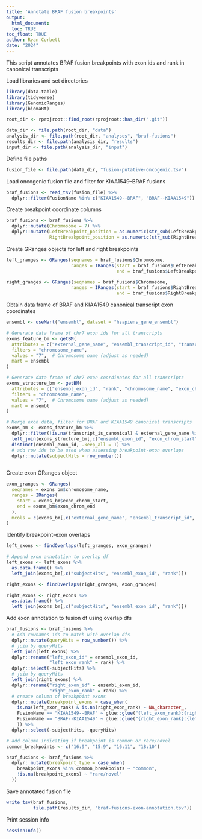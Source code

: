 ```yaml
---
title: 'Annotate BRAF fusion breakpoints'
output: 
  html_document:
  toc: TRUE
toc_float: TRUE
author: Ryan Corbett
date: "2024"
---
```


This script annotates BRAF fusion breakpoints with exon ids and rank in canonical transcripts
  
Load libraries and set directories
  
```r
library(data.table)
library(tidyverse)
library(GenomicRanges)
library(biomaRt)

root_dir <- rprojroot::find_root(rprojroot::has_dir(".git"))

data_dir <- file.path(root_dir, "data")
analysis_dir <- file.path(root_dir, "analyses", "braf-fusions")
results_dir <- file.path(analysis_dir, "results")
input_dir <- file.path(analysis_dir, "input")
```

Define file paths
```r
fusion_file <- file.path(data_dir, "fusion-putative-oncogenic.tsv")

```

Load oncogenic fusion file and filter for KIAA1549--BRAF fusions

```r
braf_fusions <- read_tsv(fusion_file) %>%
  dplyr::filter(FusionName %in% c("KIAA1549--BRAF", "BRAF--KIAA1549"))

```

Create breakpoint coordinate columns

```r
braf_fusions <- braf_fusions %>%
  dplyr::mutate(Chromosome = 7) %>%
  dplyr::mutate(LeftBreakpoint_position = as.numeric(str_sub(LeftBreakpoint, start = 3)),
                RightBreakpoint_position = as.numeric(str_sub(RightBreakpoint, start = 3)))

```

Create GRanges objects for left and right breakpoints

```r
left_granges <- GRanges(seqnames = braf_fusions$Chromosome,
                        ranges = IRanges(start = braf_fusions$LeftBreakpoint_position,
                                         end = braf_fusions$LeftBreakpoint_position))

right_granges <- GRanges(seqnames = braf_fusions$Chromosome,
                        ranges = IRanges(start = braf_fusions$RightBreakpoint_position,
                                         end = braf_fusions$RightBreakpoint_position))

```

Obtain data frame of BRAF and KIAA1549 canonical transcript exon coordinates

```r
ensembl <- useMart("ensembl", dataset = "hsapiens_gene_ensembl")

# Generate data frame of chr7 exon ids for all transcripts
exons_feature_bm <- getBM(
  attributes = c("external_gene_name", "ensembl_transcript_id", "transcript_is_canonical", "ensembl_exon_id", "chromosome_name"),
  filters = "chromosome_name",
  values = "7",  # Chromosome name (adjust as needed)
  mart = ensembl
)

# Generate data frame of chr7 exon coordinates for all transcripts
exons_structure_bm <- getBM(
  attributes = c("ensembl_exon_id", "rank", "chromosome_name", "exon_chrom_start", "exon_chrom_end"),
  filters = "chromosome_name",
  values = "7",  # Chromosome name (adjust as needed)
  mart = ensembl
)

# Merge exon data, filter for BRAF and KIAA1549 canonical transcripts
exons_bm <- exons_feature_bm %>%
  dplyr::filter(!is.na(transcript_is_canonical) & external_gene_name %in% c("BRAF", "KIAA1549")) %>%
  left_join(exons_structure_bm[,c("ensembl_exon_id", "exon_chrom_start", "exon_chrom_end", "rank")]) %>%
  distinct(ensembl_exon_id, .keep_all = T) %>%
  # add row ids to be used when assessing breakpoint-exon overlaps
  dplyr::mutate(subjectHits = row_number())
  
```

Create exon GRanges object

```r
exon_granges <- GRanges(
  seqnames = exons_bm$chromosome_name,
  ranges = IRanges(
    start = exons_bm$exon_chrom_start,
    end = exons_bm$exon_chrom_end
  ),
  mcols = c(exons_bm[,c("external_gene_name", "ensembl_transcript_id", "ensembl_exon_id", "rank")])
)

```

Identify breakpoint-exon overlaps

```r
left_exons <- findOverlaps(left_granges, exon_granges)

# Append exon annotation to overlap df
left_exons <- left_exons %>%
  as.data.frame() %>%
  left_join(exons_bm[,c("subjectHits", "ensembl_exon_id", "rank")])

right_exons <- findOverlaps(right_granges, exon_granges)

right_exons <- right_exons %>%
  as.data.frame() %>%
  left_join(exons_bm[,c("subjectHits", "ensembl_exon_id", "rank")])

```

Add exon annotation to fusion df using overlap dfs

```r

braf_fusions <- braf_fusions %>%
  # Add rownames ids to match with overlap dfs
  dplyr::mutate(queryHits = row_number()) %>%
  # join by queryHits
  left_join(left_exons) %>%
  dplyr::rename("left_exon_id" = ensembl_exon_id,
                "left_exon_rank" = rank) %>%
  dplyr::select(-subjectHits) %>%
  # join by queryHits
  left_join(right_exons) %>%
  dplyr::rename("right_exon_id" = ensembl_exon_id,
                "right_exon_rank" = rank) %>%
  # create column of breakpoint exons
  dplyr::mutate(breakpoint_exons = case_when(
    is.na(left_exon_rank) & is.na(right_exon_rank) ~ NA_character_,
    FusionName == "KIAA1549--BRAF" ~ glue::glue("{left_exon_rank}:{right_exon_rank}"),
    FusionName == "BRAF--KIAA1549" ~ glue::glue("{right_exon_rank}:{left_exon_rank}")
    )) %>%
  dplyr::select(-subjectHits, -queryHits)

# add column indicating if breakpoint is common or rare/novel
common_breakpoints <- c("16:9", "15:9", "16:11", "18:10")

braf_fusions <- braf_fusions %>%
  dplyr::mutate(breakpoint_type = case_when(
    breakpoint_exons %in% common_breakpoints ~ "common",
    !is.na(breakpoint_exons) ~ "rare/novel"
  ))

```

Save annotated fusion file

```r
write_tsv(braf_fusions, 
          file.path(results_dir, "braf-fusions-exon-annotation.tsv"))

```

Print session info

```r
sessionInfo()

```